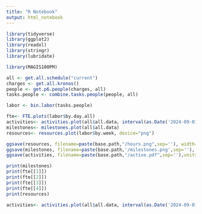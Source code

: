 ```yaml
---
title: "R Notebook"
output: html_notebook
---
```



```r
library(tidyverse)
library(ggplot2)
library(readxl)
library(stringr)
library(lubridate)

library(MAGIS100PM)
```

```r
all <- get.all.schedule("current")
charges <- get.all.kronos()
people <- get.p6.people(charges, all)
tasks.people <- combine.tasks.people(people, all)
```

```r
labor <- bin.labor(tasks.people)
```


```r
fte<- FTE.plots(labor$by.day.all)
activities<- activities.plot(all$all.data, interval(as.Date('2024-09-01'),as.Date('2025-11-01')),tcost=1)
milestones<- milestones.plot(all$all.data)
resources<- resources.plot(labor$by.week, device="png")
```

```r
ggsave(resources, filename=paste(base.path,"/hours.png",sep=''), width=24, units='in', device='png')
ggsave(milestones, filename=paste(base.path,'/milestones.png',sep=''), width=12, units='in', device="png")
ggsave(activities, filename=paste(base.path,"/active.pdf",sep=''),units="in", height=12, width=24, device="pdf")

```


```r
print(milestones)
print(fte[[1]])
print(fte[[2]])
print(fte[[3]])
print(fte[[4]])
print(resources)
```

```r
activities<- activities.plot(all$all.data, interval(as.Date('2024-09-01'),as.Date('2025-11-01')),tcost=1)
```

